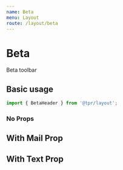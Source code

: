 ```yaml
---
name: Beta
menu: Layout
route: /layout/beta
---
```



# Beta

Beta toolbar

## Basic usage

```js
import { BetaHeader } from '@tpr/layout';
```

### No Props

<Playground>
	<BetaHeader />
</Playground>

## With Mail Prop

<Playground>
	<BetaHeader
		mail={{ email: 'example@mail.com', subject: 'Example Subject' }}
	/>
</Playground>

## With Text Prop

<Playground>
	<BetaHeader text="You are using a service that is in beta" />
</Playground>
